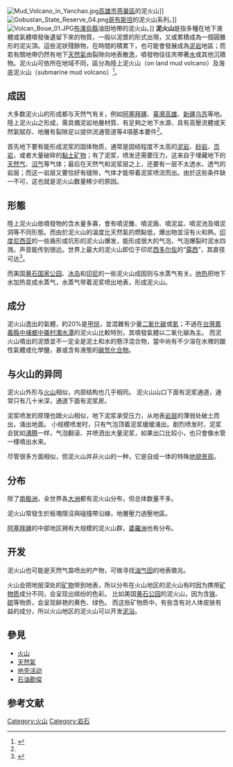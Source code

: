 {{Expand|time=2010-03-09}}

[[File:Mud_Volcano_in_Yanchao.jpg|thumb]][[高雄市|高雄市]][[燕巢區|燕巢區]]的泥火山]]
[[File:Gobustan_State_Reserve_04.png|thumb]][[哥布斯坦|哥布斯坦]]的泥火山系列。]]
[[File:Volcan_Boue_01.JPG|thumb]][[布澤烏縣|布澤烏縣]]油田地帶的泥火山。]]
'''泥火山'''是指多種在地下液體或氣體噴發後遺留下來的物質，一般以泥漿的形式出現，又或累積成為一個圓錐形的泥尖頂。這些泥狀殘餘物，在時間的積累下，也可能會發展成為[[泥岩|泥岩]]地區；而若有關地帶仍然有地下[[天然氣|天然氣]]由裂隙向地表散逸，噴發物往往夾帶著[[水|水]]或其他沉積物。泥火山可依所在地域不同，區分為陸上泥火山（on land mud volcano）及海底泥火山（submarine mud volcano）<ref name="地質調查所">{{Cite web |url=https://twgeoref.moeacgs.gov.tw/GipOpenWeb/wSite/ct?mp=6&ctNode=1245&xItem=143331 |title=《泥火山》經濟部中央地質調查所 Central Geological Survey, MOEA |access-date=2019-04-30 |archive-date=2021-06-29 |archive-url=https://web.archive.org/web/20210629041152/https://twgeoref.moeacgs.gov.tw/GipOpenWeb/wSite/ct?mp=6&ctNode=1245&xItem=143331 |dead-url=no }}</ref>。

== 成因 ==
大多数泥火山的形成都与天然气有关，例如[[阿塞拜疆|阿塞拜疆]]、[[臺灣|臺灣]][[高雄|高雄]]、[[新疆|新疆]][[乌苏|乌苏]]等地。陸上泥火山之形成，需具備泥岩地層材質、有足夠之地下水源、具有高壓流體或天然氣賦存、地層有裂隙足以提供流通管道等4項基本要件<ref name="地質調查所"/>。

首先地下要有能形成泥浆的固体物质，通常是固结程度不太高的[[泥岩|泥岩]]、[[砂岩|砂岩]]、[[页岩|页岩]]，或者大量破碎的[[黏土矿物|黏土矿物]]；有了泥浆，喷发还需要压力，这来自于埋藏地下的[[天然气|天然气]]、[[沼气|沼气]]等气体；最后在天然气和泥浆层之上，还要有一层不太透水、透气的岩层；而这一岩层又要恰好有缝隙，气体才能带着泥浆喷流而出。由於这些条件缺一不可，这也就是泥火山数量稀少的原因。

== 形態 ==
陸上泥火山依噴發物的含水量多寡，會有噴泥錐、噴泥盾、噴泥盆、噴泥池及噴泥洞等不同形態。而由於泥火山的溫度比天然氣的燃點低，爆出物並沒有火和熱。[[印度尼西亚|印度尼西亚]]的一些盾形或坑形的泥火山爆发，能形成很大的气泡，气泡爆裂时泥水四溅，声音能传到很远。世界上最大的泥火山即位于印尼[[西多尔佐|西多尔佐]]的“[[西多尔佐泥石流|露西]]”，其直径可达{{Convert|10|km|mi|0}}<ref name="Volcano Live">{{cite news | title=Lusi Mud Volcano | work=Volcano Live | url=http://www.volcanolive.com/lusi.html | accessdate=2013-05-24 | date=March 26, 2009 | archive-date=2020-08-13 | archive-url=https://web.archive.org/web/20200813014931/http://volcanolive.com/lusi.html | dead-url=no }}</ref>。

而美国[[黄石国家公园|黄石国家公园]]、[[冰岛|冰岛]]和[[印尼|印尼]]的一些泥火山成因则与水蒸气有关。[[地热|地热]]把地下水加热变成水蒸气，水蒸气带着泥浆喷出地表，形成泥火山。
== 成分 ==
泥火山逸出的氣體，約20%是[[甲烷|甲烷]]，並混雜有少量[[二氧化碳|二氧化碳]]或[[氮|氮]]；不過在[[台灣|台灣]][[嘉義縣|嘉義縣]][[中埔鄉|中埔鄉]][[中崙村|中崙村]][[濁水潭|濁水潭]]的泥火山比較特別，其噴發氣體以二氧化碳為主。
而泥火山噴出的泥漿並不一定全是泥土和水的懸浮混合物，當中尚有不少溶在水裡的酸性氣體或化學鹽，甚或含有液態的[[碳氫化合物|碳氫化合物]]。

== 与火山的异同 ==
泥火山外形与[[火山|火山]]相似，内部结构也几乎相同。
泥火山山口下面有泥浆通道，通常只有几十米深，通道下面有泥浆房。

泥浆喷发的原理也跟火山相似，地下泥浆承受压力，从地表[[岩层|岩层]]的薄弱处破土而出，涌出地面。
小规模喷发时，只有气泡顶着泥浆缓缓涌出。剧烈喷发时，泥浆会犹如[[沸腾|沸腾]]一样，气泡翻滚、并喷洒出大量泥浆，如果出口比较小，也只會像水管一樣噴出水來。

尽管很多方面相似，但泥火山并非火山的一种，它是自成一体的特殊[[地貌景观|地貌景观]]。

== 分布 ==
除了[[南极洲|南极洲]]，全世界各[[大洲|大洲]]都有泥火山分布，但总体数量不多。

泥火山常發生於板塊隱沒與碰撞帶沿線，地層壓力過壓地區。

[[阿塞拜疆|阿塞拜疆]]的中部地区拥有大规模的泥火山群，[[婆羅洲|婆羅洲]]也有分布。
== 开发 ==
泥火山也可能是天然气苗喷出的产物，可做寻找[[油气田|油气田]]的地表徵兆。

火山会把地层深处的[[矿物|矿物]]带到地表，所以分布在火山地区的泥火山有时因为携带[[矿物质|矿物质]]成分不同，会呈现出缤纷的色彩。
比如美国[[黄石公园|黄石公园]]的泥火山，因为含[[铁|铁]]、[[硫|硫]]等物质，会呈现鲜艳的黄色、绿色。
而这些矿物质中，有些含有对人体皮肤有益的成分，所以火山地区的泥火山可以开发[[泥浴|泥浴]]。

== 參見 ==
* [[火山|火山]]
* [[天然氣|天然氣]]
* [[地壳活动|地壳活动]]
* [[石油勘探|石油勘探]]

==参考文献==
{{reflist}}
{{火山}}

[[Category:火山|Category:火山]]
[[Category:岩石|Category:岩石]]